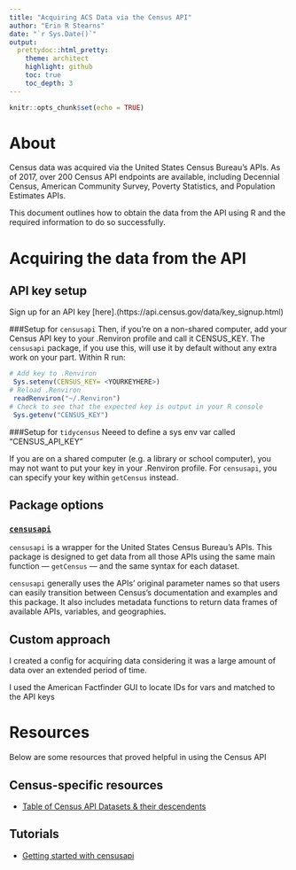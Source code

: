 ```yaml
---
title: "Acquiring ACS Data via the Census API"
author: "Erin R Stearns"
date: "`r Sys.Date()`"
output:
  prettydoc::html_pretty:
    theme: architect
    highlight: github
    toc: true
    toc_depth: 3
---
```



```r
knitr::opts_chunk$set(echo = TRUE)
```

# About
Census data was acquired via the United States Census Bureau's APIs.  As of 2017, over 200 Census API endpoints are available, including Decennial Census, American Community Survey, Poverty Statistics, and Population Estimates APIs. 

This document outlines how to obtain the data from the API using R and the required information to do so successfully.

# Acquiring the data from the API

## API key setup
Sign up for an API key [here].(https://api.census.gov/data/key_signup.html)

###Setup for `censusapi` 
Then, if you’re on a non-shared computer, add your Census API key to your .Renviron profile and call it CENSUS_KEY. The `censusapi` package, if you use this, will use it by default without any extra work on your part. Within R run:
```r
# Add key to .Renviron
 Sys.setenv(CENSUS_KEY= <YOURKEYHERE>)
# Reload .Renviron
 readRenviron("~/.Renviron")
# Check to see that the expected key is output in your R console
 Sys.getenv("CENSUS_KEY")

```

###Setup for `tidycensus`
Neeed to define a sys env var called "CENSUS_API_KEY"

If you are on a shared computer (e.g. a library or school computer), you may not want to put your key in your .Renviron profile. For `censusapi`, you can specify your key within `getCensus` instead.

## Package options

### [`censusapi`](https://github.com/hrecht/censusapi)

`censusapi` is a wrapper for the United States Census Bureau’s APIs. This package is designed to get data from all those APIs using the same main function — `getCensus` — and the same syntax for each dataset.

`censusapi` generally uses the APIs’ original parameter names so that users can easily transition between Census’s documentation and examples and this package. It also includes metadata functions to return data frames of available APIs, variables, and geographies.

## Custom approach
I created a config for acquiring data considering it was a large amount of data over an extended period of time.

I used the American Factfinder GUI to locate IDs for vars and matched to the API keys

# Resources
Below are some resources that proved helpful in using the Census API

## Census-specific resources
* [Table of Census API Datasets & their descendents](https://api.census.gov/data.html)


## Tutorials
* [Getting started with censusapi](https://cran.r-project.org/web/packages/censusapi/vignettes/getting-started.html)